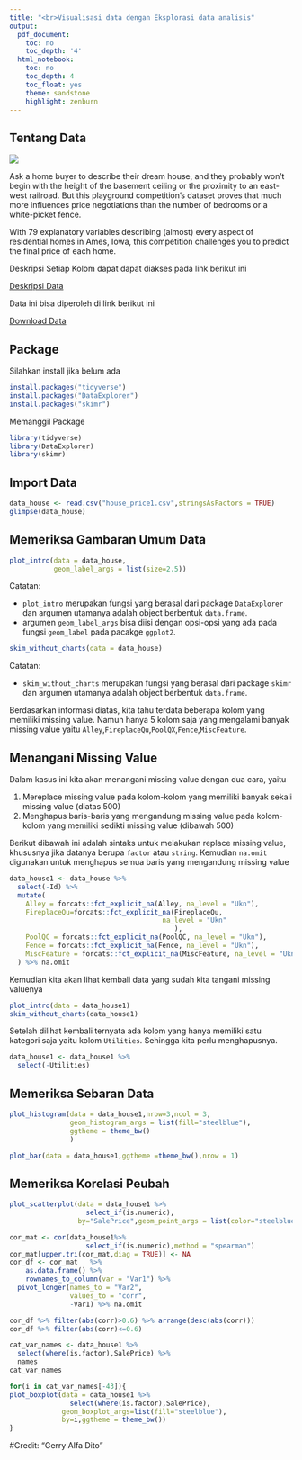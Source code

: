 ---
title: "<br>Visualisasi data dengan Eksplorasi data analisis"
output:
  pdf_document:
    toc: no
    toc_depth: '4'
  html_notebook:
    toc: no
    toc_depth: 4
    toc_float: yes
    theme: sandstone
    highlight: zenburn
---

<style type="text/css">

h1.title {
  text-align: center;
}
h4.author { /* Header 4 - and the author and data headers use this too  */
  text-align: center;
}
h4.date { /* Header 4 - and the author and data headers use this too  */
  text-align: center;
}
</style>


## Tentang Data


![](C:/Users/ardik/OneDrive/Pythonenv/Praktikum Sains Data/christmas-motif-3834860_1280.jpg)

Ask a home buyer to describe their dream house, and they probably won't begin with the height of the basement ceiling or the proximity to an east-west railroad. But this playground competition's dataset proves that much more influences price negotiations than the number of bedrooms or a white-picket fence.

With 79 explanatory variables describing (almost) every aspect of residential homes in Ames, Iowa, this competition challenges you to predict the final price of each home.


Deskripsi Setiap Kolom dapat dapat diakses pada link berikut ini

[Deskripsi Data](http://jse.amstat.org/v19n3/decock/DataDocumentation.txt)


Data ini bisa diperoleh di link berikut ini 

[Download Data](https://drive.google.com/drive/u/2/folders/1TNlpMfcAWHOY2RcUWutMZ4QXgr5NKv8b)



## Package

Silahkan install jika belum ada


```{r eval=FALSE}
install.packages("tidyverse")
install.packages("DataExplorer")
install.packages("skimr")
```


Memanggil Package


```{r message=FALSE}
library(tidyverse)
library(DataExplorer)
library(skimr)
```


## Import Data


```{r}
data_house <- read.csv("house_price1.csv",stringsAsFactors = TRUE)
glimpse(data_house)
```


## Memeriksa Gambaran Umum Data


```{r}
plot_intro(data = data_house,
           geom_label_args = list(size=2.5))
```
Catatan:

* `plot_intro` merupakan fungsi yang berasal dari package `DataExplorer` dan argumen utamanya adalah object berbentuk `data.frame`. 
* argumen `geom_label_args` bisa diisi dengan opsi-opsi yang ada pada fungsi `geom_label` pada pacakge `ggplot2`.



```{r}
skim_without_charts(data = data_house)
```
Catatan:

* `skim_without_charts` merupakan fungsi yang berasal dari package `skimr` dan argumen utamanya adalah object berbentuk `data.frame`. 

Berdasarkan informasi diatas, kita tahu terdata beberapa kolom yang memiliki missing value. Namun hanya 5 kolom saja yang mengalami banyak missing value yaitu `Alley`,`FireplaceQu`,`PoolQX`,`Fence`,`MiscFeature`.



## Menangani Missing Value


Dalam kasus ini kita akan menangani missing value dengan dua cara, yaitu

1. Mereplace missing value pada kolom-kolom yang memiliki banyak sekali missing value (diatas 500)
2. Menghapus baris-baris yang mengandung missing value pada kolom-kolom yang memiliki sedikti missing value (dibawah 500)


Berikut dibawah ini adalah sintaks untuk melakukan replace missing value, khususnya jika datanya berupa `factor` atau `string`. Kemudian `na.omit` digunakan untuk menghapus semua baris yang mengandung missing value


```{r}
data_house1 <- data_house %>%
  select(-Id) %>% 
  mutate(
    Alley = forcats::fct_explicit_na(Alley, na_level = "Ukn"),
    FireplaceQu=forcats::fct_explicit_na(FireplaceQu,
                                      na_level = "Ukn"   
                                         ),
    PoolQC = forcats::fct_explicit_na(PoolQC, na_level = "Ukn"),
    Fence = forcats::fct_explicit_na(Fence, na_level = "Ukn"),
    MiscFeature = forcats::fct_explicit_na(MiscFeature, na_level = "Ukn")
  ) %>% na.omit
```


Kemudian kita akan lihat kembali data yang sudah kita tangani missing valuenya

```{r}
plot_intro(data = data_house1)
skim_without_charts(data_house1)
```


Setelah dilihat kembali ternyata ada kolom yang hanya memiliki satu kategori saja yaitu kolom `Utilities`. Sehingga kita perlu menghapusnya.


```{r}
data_house1 <- data_house1 %>% 
  select(-Utilities)
```


## Memeriksa Sebaran Data


```{r}
plot_histogram(data = data_house1,nrow=3,ncol = 3,
               geom_histogram_args = list(fill="steelblue"),
               ggtheme = theme_bw()
               )
```

```{r}
plot_bar(data = data_house1,ggtheme =theme_bw(),nrow = 1)
```


## Memeriksa Korelasi Peubah


```{r}
plot_scatterplot(data = data_house1 %>%
                   select_if(is.numeric),
                 by="SalePrice",geom_point_args = list(color="steelblue"),ggtheme = theme_bw() )
```



```{r}
cor_mat <- cor(data_house1%>%
                   select_if(is.numeric),method = "spearman")
cor_mat[upper.tri(cor_mat,diag = TRUE)] <- NA 
cor_df <- cor_mat   %>%
    as.data.frame() %>% 
    rownames_to_column(var = "Var1") %>%
  pivot_longer(names_to = "Var2",
               values_to = "corr",
               -Var1) %>% na.omit

cor_df %>% filter(abs(corr)>0.6) %>% arrange(desc(abs(corr)))
cor_df %>% filter(abs(corr)<=0.6)  
```


```{r}
cat_var_names <- data_house1 %>% 
  select(where(is.factor),SalePrice) %>%
  names
cat_var_names
```


```{r}
for(i in cat_var_names[-43]){
plot_boxplot(data = data_house1 %>% 
               select(where(is.factor),SalePrice),
             geom_boxplot_args=list(fill="steelblue"),
             by=i,ggtheme = theme_bw())
}
```

#Credit: "Gerry Alfa Dito"

